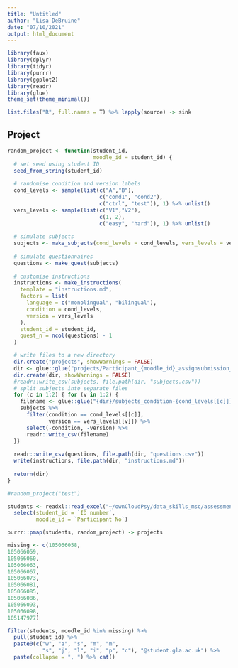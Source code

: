 ```yaml
---
title: "Untitled"
author: "Lisa DeBruine"
date: "07/10/2021"
output: html_document
---
```


```r
library(faux)
library(dplyr)
library(tidyr)
library(purrr)
library(ggplot2)
library(readr)
library(glue)
theme_set(theme_minimal())

list.files("R", full.names = T) %>% lapply(source) -> sink
```

 
## Project 

```r
random_project <- function(student_id,
                           moodle_id = student_id) {
  # set seed using student ID
  seed_from_string(student_id)
  
  # randomise condition and version labels
  cond_levels <- sample(list(c("A","B"), 
                             c("cond1", "cond2"), 
                             c("ctrl", "test")), 1) %>% unlist()
  vers_levels <- sample(list(c("V1","V2"), 
                             c(1, 2), 
                             c("easy", "hard")), 1) %>% unlist()
  
  # simulate subjects
  subjects <- make_subjects(cond_levels = cond_levels, vers_levels = vers_levels)
  
  # simulate questionnaires
  questions <- make_quest(subjects)
  
  # customise instructions
  instructions <- make_instructions(
    template = "instructions.md",
    factors = list(
      language = c("monolingual", "bilingual"), 
      condition = cond_levels, 
      version = vers_levels
    ),
    student_id = student_id,
    quest_n = ncol(questions) - 1
  )

  # write files to a new directory
  dir.create("projects", showWarnings = FALSE)
  dir <- glue::glue("projects/Participant_{moodle_id}_assignsubmission_file_")
  dir.create(dir, showWarnings = FALSE)
  #readr::write_csv(subjects, file.path(dir, "subjects.csv"))
  # split subjects into separate files
  for (c in 1:2) { for (v in 1:2) {
    filename <- glue::glue("{dir}/subjects_condition-{cond_levels[[c]]}_version-{vers_levels[[v]]}.csv")
    subjects %>%
      filter(condition == cond_levels[[c]], 
             version == vers_levels[[v]]) %>%
      select(-condition, -version) %>%
      readr::write_csv(filename)
  }}
  
  readr::write_csv(questions, file.path(dir, "questions.csv"))
  write(instructions, file.path(dir, "instructions.md"))
  
  return(dir)
}
```

```r
#random_project("test")
```


```r

students <- readxl::read_excel("~/ownCloudPsy/data_skills_msc/assessment_2021/assign_Your Personal Assessment Data.xlsx", skip = 3) %>%
  select(student_id = `ID number`,
         moodle_id = `Participant No`)

purrr::pmap(students, random_project) -> projects

```


```r
missing <- c(105066058,
105066059,
105066060,
105066063,
105066067,
105066073,
105066081,
105066085,
105066086,
105066093,
105066098,
105147977)

filter(students, moodle_id %in% missing) %>%
  pull(student_id) %>%
  paste0(c("w", "a", "s", "m", "m",
           "s", "j", "l", "i", "p", "c"), "@student.gla.ac.uk") %>%
  paste(collapse = ", ") %>% cat()
```



